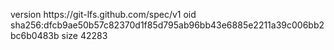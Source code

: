 version https://git-lfs.github.com/spec/v1
oid sha256:dfcb9ae50b57c82370d1f85d795ab96bb43e6885e2211a39c006bb2bc6b0483b
size 42283
